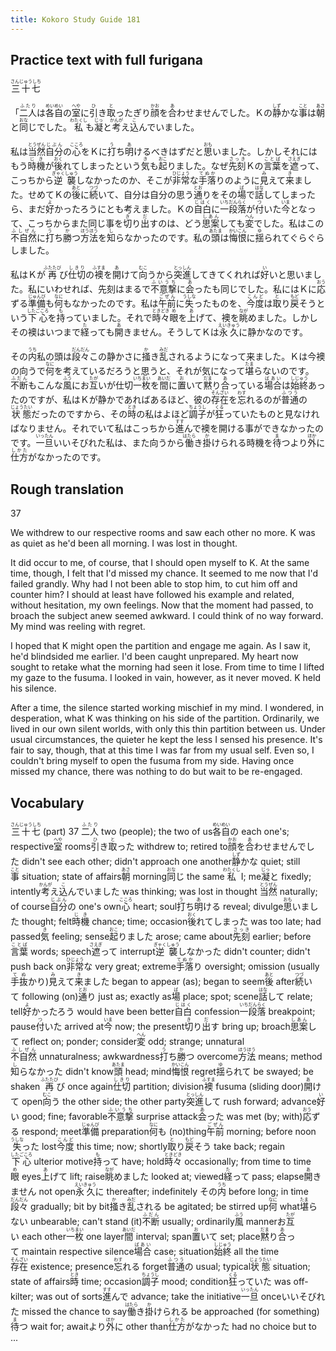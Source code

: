 ```yaml
---
title: Kokoro Study Guide 181
---
```


## Practice text with full furigana

<p>
<ruby><rb>三十七</rb><rt>さんじゅうしち</rt></ruby>
</p>

<p>
「<ruby><rb>二人</rb><rt>ふたり</rt></ruby>は<ruby><rb>各自</rb><rt>めいめい</rt></ruby>の<ruby><rb>室</rb><rt>へや</rt></ruby>に<ruby><rb>引</rb><rt>ひ</rt></ruby>き<ruby><rb>取</rb><rt>と</rt></ruby>ったぎり<ruby><rb>顔</rb><rt>かお</rt></ruby>を<ruby><rb>合</rb><rt>あ</rt></ruby>わせませんでした。Ｋの<ruby><rb>静</rb><rt>しず</rt></ruby>かな<ruby><rb>事</rb><rt>こと</rt></ruby>は<ruby><rb>朝</rb><rt>あさ</rt></ruby>と<ruby><rb>同</rb><rt>おな</rt></ruby>じでした。<ruby><rb>私</rb><rt>わたくし</rt></ruby>も<ruby><rb>凝</rb><rt>じっ</rt></ruby>と<ruby><rb>考</rb><rt>かんが</rt></ruby>え<ruby><rb>込</rb><rt>こ</rt></ruby>んでいました。
</p>

<p>
私は<ruby><rb>当然</rb><rt>とうぜん</rt></ruby><ruby><rb>自分</rb><rt>じぶん</rt></ruby>の<ruby><rb>心</rb><rt>こころ</rt></ruby>をＫに<ruby><rb>打</rb><rt>う</rt></ruby>ち<ruby><rb>明</rb><rt>あ</rt></ruby>けるべきはずだと<ruby><rb>思</rb><rt>おも</rt></ruby>いました。しかしそれにはもう<ruby><rb>時機</rb><rt>じき</rt></ruby>が<ruby><rb>後</rb><rt>おく</rt></ruby>れてしまったという<ruby><rb>気</rb><rt>き</rt></ruby>も<ruby><rb>起</rb><rt>おこ</rt></ruby>りました。なぜ<ruby><rb>先刻</rb><rt>さっき</rt></ruby>Ｋの<ruby><rb>言葉</rb><rt>ことば</rt></ruby>を<ruby><rb>遮</rb><rt>さえぎ</rt></ruby>って、こっちから<ruby><rb>逆襲</rb><rt>ぎゃくしゅう</rt></ruby>しなかったのか、そこが<ruby><rb>非常</rb><rt>ひじょう</rt></ruby>な<ruby><rb>手落</rb><rt>てぬか</rt></ruby>りのように<ruby><rb>見</rb><rt>み</rt></ruby>えて<ruby><rb>来</rb><rt>き</rt></ruby>ました。せめてＫの<ruby><rb>後</rb><rt>あと</rt></ruby>に<ruby><rb>続</rb><rt>つづ</rt></ruby>いて、自分は自分の思う<ruby><rb>通</rb><rt>とお</rt></ruby>りをその<ruby><rb>場</rb><rt>ば</rt></ruby>で<ruby><rb>話</rb><rt>はな</rt></ruby>してしまったら、まだ<ruby><rb>好</rb><rt>よ</rt></ruby>かったろうにとも考えました。Ｋの<ruby><rb>自白</rb><rt>じはく</rt></ruby>に<ruby><rb>一段落</rb><rt>いちだんらく</rt></ruby>が<ruby><rb>付</rb><rt>つ</rt></ruby>いた<ruby><rb>今</rb><rt>いま</rt></ruby>となって、こっちからまた同じ事を<ruby><rb>切</rb><rt>き</rt></ruby>り<ruby><rb>出</rb><rt>だ</rt></ruby>すのは、どう<ruby><rb>思案</rb><rt>しあん</rt></ruby>しても<ruby><rb>変</rb><rt>へん</rt></ruby>でした。私はこの<ruby><rb>不自然</rb><rt>ふしぜん</rt></ruby>に<ruby><rb>打</rb><rt>う</rt></ruby>ち<ruby><rb>勝</rb><rt>か</rt></ruby>つ<ruby><rb>方法</rb><rt>ほうほう</rt></ruby>を<ruby><rb>知</rb><rt>し</rt></ruby>らなかったのです。私の<ruby><rb>頭</rb><rt>あたま</rt></ruby>は<ruby><rb>悔恨</rb><rt>かいこん</rt></ruby>に<ruby><rb>揺</rb><rt>ゆ</rt></ruby>られてぐらぐらしました。
</p>

<p>
私はＫが<ruby><rb>再</rb><rt>ふたたび</rt></ruby>び<ruby><rb>仕切</rb><rt>しきり</rt></ruby>の<ruby><rb>襖</rb><rt>ふすま</rt></ruby>を<ruby><rb>開</rb><rt>あ</rt></ruby>けて<ruby><rb>向</rb><rt>むこ</rt></ruby>うから<ruby><rb>突進</rb><rt>とっしん</rt></ruby>してきてくれれば<ruby><rb>好</rb><rt>い</rt></ruby>いと思いました。私にいわせれば、先刻はまるで<ruby><rb>不意撃</rb><rt>ふいうち</rt></ruby>に<ruby><rb>会</rb><rt>あ</rt></ruby>ったも同じでした。私にはＫに<ruby><rb>応</rb><rt>おう</rt></ruby>ずる<ruby><rb>準備</rb><rt>じゅんび</rt></ruby>も<ruby><rb>何</rb><rt>なに</rt></ruby>もなかったのです。私は<ruby><rb>午前</rb><rt>ごぜん</rt></ruby>に<ruby><rb>失</rb><rt>うしな</rt></ruby>ったものを、<ruby><rb>今度</rb><rt>こんど</rt></ruby>は<ruby><rb>取</rb><rt>と</rt></ruby>り<ruby><rb>戻</rb><rt>もど</rt></ruby>そうという<ruby><rb>下心</rb><rt>したごころ</rt></ruby>を<ruby><rb>持</rb><rt>も</rt></ruby>っていました。それで<ruby><rb>時々</rb><rt>ときどき</rt></ruby><ruby><rb>眼</rb><rt>め</rt></ruby>を<ruby><rb>上</rb><rt>あ</rt></ruby>げて、襖を<ruby><rb>眺</rb><rt>なが</rt></ruby>めました。しかしその襖はいつまで<ruby><rb>経</rb><rt>た</rt></ruby>っても<ruby><rb>開</rb><rt>あ</rt></ruby>きません。そうしてＫは<ruby><rb>永久</rb><rt>えいきゅう</rt></ruby>に静かなのです。
</p>

<p>
その<ruby><rb>内</rb><rt>うち</rt></ruby>私の頭は<ruby><rb>段々</rb><rt>だんだん</rt></ruby>この静かさに<ruby><rb>掻</rb><rt>か</rt></ruby>き<ruby><rb>乱</rb><rt>みだ</rt></ruby>されるようになって来ました。Ｋは今襖の向うで<ruby><rb>何</rb><rt>なに</rt></ruby>を考えているだろうと思うと、それが気になって<ruby><rb>堪</rb><rt>たま</rt></ruby>らないのです。<ruby><rb>不断</rb><rt>ふだん</rt></ruby>もこんな<ruby><rb>風</rb><rt>ふう</rt></ruby>にお<ruby><rb>互</rb><rt>たが</rt></ruby>いが仕切<ruby><rb>一枚</rb><rt>いちまい</rt></ruby>を<ruby><rb>間</rb><rt>あいだ</rt></ruby>に<ruby><rb>置</rb><rt>お</rt></ruby>いて<ruby><rb>黙</rb><rt>だま</rt></ruby>り<ruby><rb>合</rb><rt>あ</rt></ruby>っている<ruby><rb>場合</rb><rt>ばあい</rt></ruby>は<ruby><rb>始終</rb><rt>しじゅう</rt></ruby>あったのですが、私はＫが静かであればあるほど、彼の<ruby><rb>存在</rb><rt>そんざい</rt></ruby>を<ruby><rb>忘</rb><rt>わす</rt></ruby>れるのが<ruby><rb>普通</rb><rt>ふつう</rt></ruby>の<ruby><rb>状態</rb><rt>じょうたい</rt></ruby>だったのですから、その<ruby><rb>時</rb><rt>とき</rt></ruby>の私はよほど<ruby><rb>調子</rb><rt>ちょうし</rt></ruby>が<ruby><rb>狂</rb><rt>くる</rt></ruby>っていたものと見なければなりません。それでいて私はこっちから<ruby><rb>進</rb><rt>すす</rt></ruby>んで襖を開ける事ができなかったのです。<ruby><rb>一旦</rb><rt>いったん</rt></ruby>いいそびれた私は、また向うから<ruby><rb>働</rb><rt>はたら</rt></ruby>き<ruby><rb>掛</rb><rt>か</rt></ruby>けられる時機を<ruby><rb>待</rb><rt>ま</rt></ruby>つより<ruby><rb>外</rb><rt>ほか</rt></ruby>に<ruby><rb>仕方</rb><rt>しかた</rt></ruby>がなかったのです。
</p>


## Rough translation

37

We withdrew to our respective rooms and saw each other no more. K was as quiet as he'd been all morning. I was lost in thought.

It did occur to me, of course, that I should open myself to K. At the same time, though, I felt that I'd missed my chance. It seemed to me now that I'd failed grandly. Why had I not been able to stop him, to cut him off and counter him? I should at least have followed his example and related, without hesitation, my own feelings. Now that the moment had passed, to broach the subject anew seemed awkward. I could think of no way forward. My mind was reeling with regret.

I hoped that K might open the partition and engage me again. As I saw it, he'd blindsided me earlier. I'd been caught unprepared. My heart now sought to retake what the morning had seen it lose. From time to time I lifted my gaze to the fusuma. I looked in vain, however, as it never moved. K held his silence.

After a time, the silence started working mischief in my mind. I wondered, in desperation, what K was thinking on his side of the partition. Ordinarily, we  lived in our own silent worlds, with only this thin partition between us. Under usual circumstances, the quieter he kept the less I sensed his presence. It's fair to say, though, that at this time I was far from my usual self. Even so, I couldn't bring myself to open the fusuma from my side. Having once missed my chance, there was nothing to do but wait to be re-engaged.               


## Vocabulary

<p>
<span class="vocabstudy"><ruby><rb>三十七</rb><rt>さんじゅうしち</rt></ruby>&nbsp;(part) 37</span>
<span class="vocabstudy"><ruby><rb>二人</rb><rt>ふたり</rt></ruby>&nbsp;two (people); the two of us</span><span class="vocabstudy"><ruby><rb>各自</rb><rt>めいめい</rt></ruby>の&nbsp;each one's; respective</span><span class="vocabstudy"><ruby><rb>室</rb><rt>へや</rt></ruby>&nbsp;rooms</span><span class="vocabstudy"><ruby><rb>引</rb><rt>ひ</rt></ruby>き<ruby><rb>取</rb><rt>と</rt></ruby>った&nbsp;withdrew to; retired to</span><span class="vocabstudy"><ruby><rb>顔</rb><rt>かお</rt></ruby>を<ruby><rb>合</rb><rt>あ</rt></ruby>わせませんでした&nbsp;didn't see each other; didn't approach one another</span><span class="vocabstudy"><ruby><rb>静</rb><rt>しず</rt></ruby>かな&nbsp;quiet; still</span><span class="vocabstudy"><ruby><rb>事</rb><rt>こと</rt></ruby>&nbsp;situation; state of affairs</span><span class="vocabstudy"><ruby><rb>朝</rb><rt>あさ</rt></ruby>&nbsp;morning</span><span class="vocabstudy"><ruby><rb>同</rb><rt>おな</rt></ruby>じ&nbsp;the same</span><span class="vocabstudy"><ruby><rb>私</rb><rt>わたくし</rt></ruby>&nbsp;I; me</span><span class="vocabstudy"><ruby><rb>凝</rb><rt>じっ</rt></ruby>と&nbsp;fixedly; intently</span><span class="vocabstudy"><ruby><rb>考</rb><rt>かんが</rt></ruby>え<ruby><rb>込</rb><rt>こ</rt></ruby>んでいました&nbsp;was thinking; was lost in thought</span>
<span class="vocabstudy"><ruby><rb>当然</rb><rt>とうぜん</rt></ruby>&nbsp;naturally; of course</span><span class="vocabstudy"><ruby><rb>自分</rb><rt>じぶん</rt></ruby>の&nbsp;one's own</span><span class="vocabstudy"><ruby><rb>心</rb><rt>こころ</rt></ruby>&nbsp;heart; soul</span><span class="vocabstudy"><ruby><rb>打</rb><rt>う</rt></ruby>ち<ruby><rb>明</rb><rt>あ</rt></ruby>ける&nbsp;reveal; divulge</span><span class="vocabstudy"><ruby><rb>思</rb><rt>おも</rt></ruby>いました&nbsp;thought; felt</span><span class="vocabstudy"><ruby><rb>時機</rb><rt>じき</rt></ruby>&nbsp;chance; time; occasion</span><span class="vocabstudy"><ruby><rb>後</rb><rt>おく</rt></ruby>れてしまった&nbsp;was too late; had passed</span><span class="vocabstudy"><ruby><rb>気</rb><rt>き</rt></ruby>&nbsp;feeling; sense</span><span class="vocabstudy"><ruby><rb>起</rb><rt>おこ</rt></ruby>りました&nbsp;arose; came about</span><span class="vocabstudy"><ruby><rb>先刻</rb><rt>さっき</rt></ruby>&nbsp;earlier; before</span><span class="vocabstudy"><ruby><rb>言葉</rb><rt>ことば</rt></ruby>&nbsp;words; speech</span><span class="vocabstudy"><ruby><rb>遮</rb><rt>さえぎ</rt></ruby>って&nbsp;interrupt</span><span class="vocabstudy"><ruby><rb>逆襲</rb><rt>ぎゃくしゅう</rt></ruby>しなかった&nbsp;didn't counter; didn't push back on</span><span class="vocabstudy"><ruby><rb>非常</rb><rt>ひじょう</rt></ruby>な&nbsp;very great; extreme</span><span class="vocabstudy"><ruby><rb>手落</rb><rt>てぬか</rt></ruby>り&nbsp;oversight; omission (usually <ruby><rb>手抜</rb><rt>てぬ</rt></ruby>かり)</span><span class="vocabstudy"><ruby><rb>見</rb><rt>み</rt></ruby>えて<ruby><rb>来</rb><rt>き</rt></ruby>ました&nbsp;began to appear (as); began to seem</span><span class="vocabstudy"><ruby><rb>後</rb><rt>あと</rt></ruby>&nbsp;after</span><span class="vocabstudy"><ruby><rb>続</rb><rt>つづ</rt></ruby>いて&nbsp;following (on)</span><span class="vocabstudy"><ruby><rb>通</rb><rt>とお</rt></ruby>り&nbsp;just as; exactly as</span><span class="vocabstudy"><ruby><rb>場</rb><rt>ば</rt></ruby>&nbsp;place; spot; scene</span><span class="vocabstudy"><ruby><rb>話</rb><rt>はな</rt></ruby>して&nbsp;relate; tell</span><span class="vocabstudy"><ruby><rb>好</rb><rt>よ</rt></ruby>かったろう&nbsp;would have been better</span><span class="vocabstudy"><ruby><rb>自白</rb><rt>じはく</rt></ruby>&nbsp;confession</span><span class="vocabstudy"><ruby><rb>一段落</rb><rt>いちだんらく</rt></ruby>&nbsp;breakpoint; pause</span><span class="vocabstudy"><ruby><rb>付</rb><rt>つ</rt></ruby>いた&nbsp;arrived at</span><span class="vocabstudy"><ruby><rb>今</rb><rt>いま</rt></ruby>&nbsp;now; the present</span><span class="vocabstudy"><ruby><rb>切</rb><rt>き</rt></ruby>り<ruby><rb>出</rb><rt>だ</rt></ruby>す&nbsp;bring up; broach</span><span class="vocabstudy"><ruby><rb>思案</rb><rt>しあん</rt></ruby>して&nbsp;reflect on; ponder; consider</span><span class="vocabstudy"><ruby><rb>変</rb><rt>へん</rt></ruby>&nbsp;odd; strange; unnatural</span><span class="vocabstudy"><ruby><rb>不自然</rb><rt>ふしぜん</rt></ruby>&nbsp;unnaturalness; awkwardness</span><span class="vocabstudy"><ruby><rb>打</rb><rt>う</rt></ruby>ち<ruby><rb>勝</rb><rt>か</rt></ruby>つ&nbsp;overcome</span><span class="vocabstudy"><ruby><rb>方法</rb><rt>ほうほう</rt></ruby>&nbsp;means; method</span><span class="vocabstudy"><ruby><rb>知</rb><rt>し</rt></ruby>らなかった&nbsp;didn't know</span><span class="vocabstudy"><ruby><rb>頭</rb><rt>あたま</rt></ruby>&nbsp;head; mind</span><span class="vocabstudy"><ruby><rb>悔恨</rb><rt>かいこん</rt></ruby>&nbsp;regret</span><span class="vocabstudy"><ruby><rb>揺</rb><rt>ゆ</rt></ruby>られて&nbsp;be swayed; be shaken</span>
<span class="vocabstudy"><ruby><rb>再</rb><rt>ふたたび</rt></ruby>び&nbsp;once again</span><span class="vocabstudy"><ruby><rb>仕切</rb><rt>しきり</rt></ruby>&nbsp;partition; division</span><span class="vocabstudy"><ruby><rb>襖</rb><rt>ふすま</rt></ruby>&nbsp;fusuma (sliding door)</span><span class="vocabstudy"><ruby><rb>開</rb><rt>あ</rt></ruby>けて&nbsp;open</span><span class="vocabstudy"><ruby><rb>向</rb><rt>むこ</rt></ruby>う&nbsp;the other side; the other party</span><span class="vocabstudy"><ruby><rb>突進</rb><rt>とっしん</rt></ruby>して&nbsp;rush forward; advance</span><span class="vocabstudy"><ruby><rb>好</rb><rt>い</rt></ruby>い&nbsp;good; fine; favorable</span><span class="vocabstudy"><ruby><rb>不意撃</rb><rt>ふいうち</rt></ruby>&nbsp;surprise attack</span><span class="vocabstudy"><ruby><rb>会</rb><rt>あ</rt></ruby>った&nbsp;was met (by; with)</span><span class="vocabstudy"><ruby><rb>応</rb><rt>おう</rt></ruby>ずる&nbsp;respond; meet</span><span class="vocabstudy"><ruby><rb>準備</rb><rt>じゅんび</rt></ruby>&nbsp;preparation</span><span class="vocabstudy"><ruby><rb>何</rb><rt>なに</rt></ruby>も&nbsp;(no)thing</span><span class="vocabstudy"><ruby><rb>午前</rb><rt>ごぜん</rt></ruby>&nbsp;morning; before noon</span><span class="vocabstudy"><ruby><rb>失</rb><rt>うしな</rt></ruby>った&nbsp;lost</span><span class="vocabstudy"><ruby><rb>今度</rb><rt>こんど</rt></ruby>&nbsp;this time; now; shortly</span><span class="vocabstudy"><ruby><rb>取</rb><rt>と</rt></ruby>り<ruby><rb>戻</rb><rt>もど</rt></ruby>そう&nbsp;take back; regain</span><span class="vocabstudy"><ruby><rb>下心</rb><rt>したごころ</rt></ruby>&nbsp;ulterior motive</span><span class="vocabstudy"><ruby><rb>持</rb><rt>も</rt></ruby>って&nbsp;have; hold</span><span class="vocabstudy"><ruby><rb>時々</rb><rt>ときどき</rt></ruby>&nbsp;occasionally; from time to time</span><span class="vocabstudy"><ruby><rb>眼</rb><rt>め</rt></ruby>&nbsp;eyes</span><span class="vocabstudy"><ruby><rb>上</rb><rt>あ</rt></ruby>げて&nbsp;lift; raise</span><span class="vocabstudy"><ruby><rb>眺</rb><rt>なが</rt></ruby>めました&nbsp;looked at; viewed</span><span class="vocabstudy"><ruby><rb>経</rb><rt>た</rt></ruby>って&nbsp;pass; elapse</span><span class="vocabstudy"><ruby><rb>開</rb><rt>あ</rt></ruby>きません&nbsp;not open</span><span class="vocabstudy"><ruby><rb>永久</rb><rt>えいきゅう</rt></ruby>に&nbsp;thereafter; indefinitely</span>
<span class="vocabstudy">その<ruby><rb>内</rb><rt>うち</rt></ruby>&nbsp;before long; in time</span><span class="vocabstudy"><ruby><rb>段々</rb><rt>だんだん</rt></ruby>&nbsp;gradually; bit by bit</span><span class="vocabstudy"><ruby><rb>掻</rb><rt>か</rt></ruby>き<ruby><rb>乱</rb><rt>みだ</rt></ruby>される&nbsp;be agitated; be stirred up</span><span class="vocabstudy"><ruby><rb>何</rb><rt>なに</rt></ruby>&nbsp;what</span><span class="vocabstudy"><ruby><rb>堪</rb><rt>たま</rt></ruby>らない&nbsp;unbearable; can't stand (it)</span><span class="vocabstudy"><ruby><rb>不断</rb><rt>ふだん</rt></ruby>&nbsp;usually; ordinarily</span><span class="vocabstudy"><ruby><rb>風</rb><rt>ふう</rt></ruby>&nbsp;manner</span><span class="vocabstudy">お<ruby><rb>互</rb><rt>たが</rt></ruby>い&nbsp;each other</span><span class="vocabstudy"><ruby><rb>一枚</rb><rt>いちまい</rt></ruby>&nbsp;one layer</span><span class="vocabstudy"><ruby><rb>間</rb><rt>あいだ</rt></ruby>&nbsp;interval; span</span><span class="vocabstudy"><ruby><rb>置</rb><rt>お</rt></ruby>いて&nbsp;set; place</span><span class="vocabstudy"><ruby><rb>黙</rb><rt>だま</rt></ruby>り<ruby><rb>合</rb><rt>あ</rt></ruby>って&nbsp;maintain respective silence</span><span class="vocabstudy"><ruby><rb>場合</rb><rt>ばあい</rt></ruby>&nbsp;case; situation</span><span class="vocabstudy"><ruby><rb>始終</rb><rt>しじゅう</rt></ruby>&nbsp;all the time</span><span class="vocabstudy"><ruby><rb>存在</rb><rt>そんざい</rt></ruby>&nbsp;existence; presence</span><span class="vocabstudy"><ruby><rb>忘</rb><rt>わす</rt></ruby>れる&nbsp;forget</span><span class="vocabstudy"><ruby><rb>普通</rb><rt>ふつう</rt></ruby>の&nbsp;usual; typical</span><span class="vocabstudy"><ruby><rb>状態</rb><rt>じょうたい</rt></ruby>&nbsp;situation; state of affairs</span><span class="vocabstudy"><ruby><rb>時</rb><rt>とき</rt></ruby>&nbsp;time; occasion</span><span class="vocabstudy"><ruby><rb>調子</rb><rt>ちょうし</rt></ruby>&nbsp;mood; condition</span><span class="vocabstudy"><ruby><rb>狂</rb><rt>くる</rt></ruby>っていた&nbsp;was off-kilter; was out of sorts</span><span class="vocabstudy"><ruby><rb>進</rb><rt>すす</rt></ruby>んで&nbsp;advance; take the initiative</span><span class="vocabstudy"><ruby><rb>一旦</rb><rt>いったん</rt></ruby>&nbsp;once</span><span class="vocabstudy">いいそびれた&nbsp;missed the chance to say</span><span class="vocabstudy"><ruby><rb>働</rb><rt>はたら</rt></ruby>き<ruby><rb>掛</rb><rt>か</rt></ruby>けられる&nbsp;be approached (for something)</span><span class="vocabstudy"><ruby><rb>待</rb><rt>ま</rt></ruby>つ&nbsp;wait for; await</span><span class="vocabstudy">より<ruby><rb>外</rb><rt>ほか</rt></ruby>に&nbsp;other than</span><span class="vocabstudy"><ruby><rb>仕方</rb><rt>しかた</rt></ruby>がなかった&nbsp;had no choice but to ...</span>
</p>
